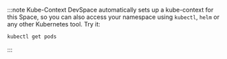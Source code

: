 :::note Kube-Context
DevSpace automatically sets up a kube-context for this Space, so you can also access your namespace using `kubectl`, `helm` or any other Kubernetes tool. Try it:
```bash
kubectl get pods
```
:::
